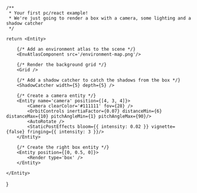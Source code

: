 
    /**
     * Your first pc/react example! 
     * We're just going to render a box with a camera, some lighting and a shadow catcher
     */

    return <Entity>

        {/* Add an environment atlas to the scene */}
        <EnvAtlasComponent src='/environment-map.png'/>

        {/* Render the background grid */}
        <Grid />

        {/* Add a shadow catcher to catch the shadows from the box */}
        <ShadowCatcher width={5} depth={5} />

        {/* Create a camera entity */}
        <Entity name='camera' position={[4, 3, 4]}>
            <Camera clearColor='#111111' fov={28} />
            <OrbitControls inertiaFactor={0.07} distanceMin={6} distanceMax={10} pitchAngleMin={1} pitchAngleMax={90}/>
            <AutoRotate />
            <StaticPostEffects bloom={{ intensity: 0.02 }} vignette={false} fringing={{ intensity: 3 }}/>
        </Entity>

        {/* Create the right box entity */}
        <Entity position={[0, 0.5, 0]}>
            <Render type='box' />
        </Entity>
        
    </Entity>
}

<HelloWorld />